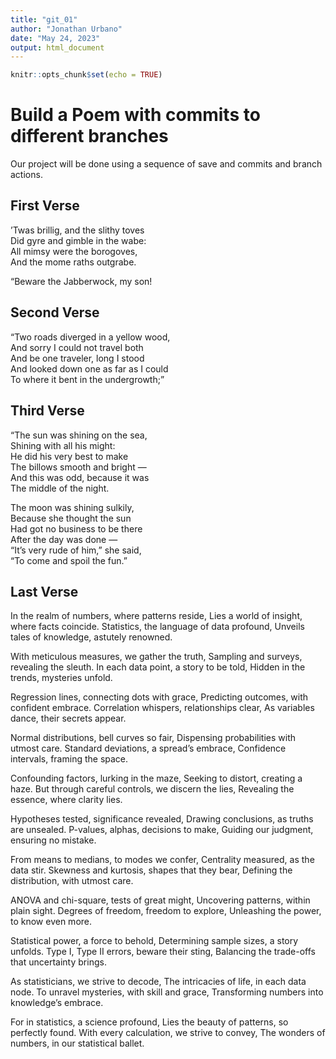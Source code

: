 ```yaml
---
title: "git_01"
author: "Jonathan Urbano"
date: "May 24, 2023"
output: html_document
---
```


```r
knitr::opts_chunk$set(echo = TRUE)
```
# Build a Poem with commits to different branches
Our project will be done using a sequence of save and commits and branch actions.
<!-- Do not modify or change any text in "!--" bracketed areas such as this --- these are instructions to
you, if you change any of this the git program will notice it and compromise your git merging strategy !-->

## First Verse 
<!--Put the first five lines of a poem by Lewis Carrol in this section!-->
’Twas brillig, and the slithy toves    
      Did gyre and gimble in the wabe:    
All mimsy were the borogoves,    
      And the mome raths outgrabe.    
    
“Beware the Jabberwock, my son! 

  
## Second Verse
<!--Put the first five lines of a poem by Robert Frost here!-->
"Two roads diverged in a yellow wood,    
And sorry I could not travel both    
And be one traveler, long I stood    
And looked down one as far as I could    
To where it bent in the undergrowth;" 
  
## Third Verse
<!--Put the first two verses of The Walrus and the Carpenter here!-->
"The sun was shining on the sea,    
      Shining with all his might:    
He did his very best to make    
      The billows smooth and bright —    
And this was odd, because it was    
      The middle of the night.  
        
The moon was shining sulkily,    
      Because she thought the sun    
Had got no business to be there    
      After the day was done —    
"It's very rude of him," she said,    
      "To come and spoil the fun." 
 
        
## Last Verse
<!--Put a short poem you created using ChatGPT of 20-30 lines,here!-->
 In the realm of numbers, where patterns reside,
Lies a world of insight, where facts coincide.
Statistics, the language of data profound,
Unveils tales of knowledge, astutely renowned.

With meticulous measures, we gather the truth,
Sampling and surveys, revealing the sleuth.
In each data point, a story to be told,
Hidden in the trends, mysteries unfold.

Regression lines, connecting dots with grace,
Predicting outcomes, with confident embrace.
Correlation whispers, relationships clear,
As variables dance, their secrets appear.

Normal distributions, bell curves so fair,
Dispensing probabilities with utmost care.
Standard deviations, a spread's embrace,
Confidence intervals, framing the space.

Confounding factors, lurking in the maze,
Seeking to distort, creating a haze.
But through careful controls, we discern the lies,
Revealing the essence, where clarity lies.

Hypotheses tested, significance revealed,
Drawing conclusions, as truths are unsealed.
P-values, alphas, decisions to make,
Guiding our judgment, ensuring no mistake.

From means to medians, to modes we confer,
Centrality measured, as the data stir.
Skewness and kurtosis, shapes that they bear,
Defining the distribution, with utmost care.

ANOVA and chi-square, tests of great might,
Uncovering patterns, within plain sight.
Degrees of freedom, freedom to explore,
Unleashing the power, to know even more.

Statistical power, a force to behold,
Determining sample sizes, a story unfolds.
Type I, Type II errors, beware their sting,
Balancing the trade-offs that uncertainty brings.

As statisticians, we strive to decode,
The intricacies of life, in each data node.
To unravel mysteries, with skill and grace,
Transforming numbers into knowledge's embrace.

For in statistics, a science profound,
Lies the beauty of patterns, so perfectly found.
With every calculation, we strive to convey,
The wonders of numbers, in our statistical ballet.   
    